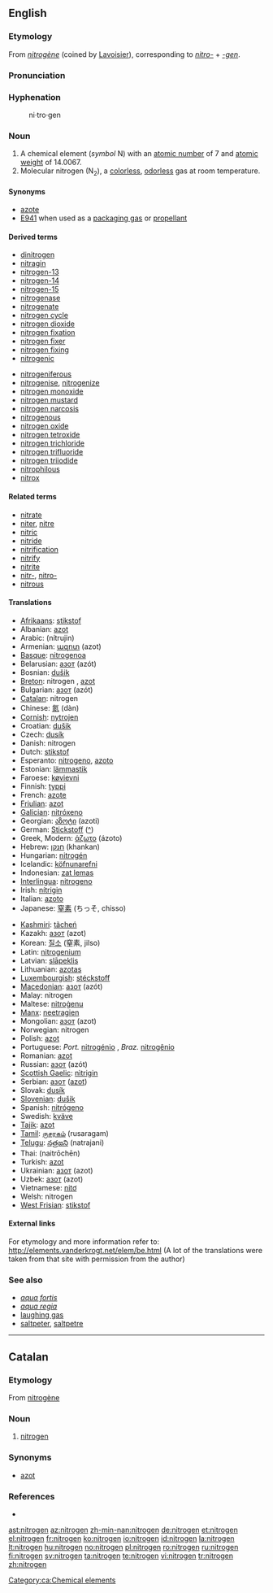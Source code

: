==English==
{{elements|N|carbon|C|oxygen|O}}

===Etymology===
From {{F.}} ''[[nitrogène]]'' (coined by [[w:Lavoisier|Lavoisier]]), corresponding to ''[[nitro-]]'' + ''[[-gen]]''.

===Pronunciation===
{{IPA|/ˈnaɪtɹədʒən/}}

===Hyphenation===
: ni&middot;tro&middot;gen

===Noun===
{{wikipedia}}
{{en-noun|-}}

# A chemical element (''symbol'' N) with an [[atomic number]] of 7 and [[atomic weight]] of 14.0067.
# Molecular nitrogen (N<sub>2</sub>), a [[colorless]], [[odorless]] gas at room temperature.

====Synonyms====
* [[azote]] {{obsolete}}
* [[E941]] when used as a [[packaging gas]] or [[propellant]]

====Derived terms====
{{top2}}
* [[dinitrogen]]
* [[nitragin]]
* [[nitrogen-13]]
* [[nitrogen-14]]
* [[nitrogen-15]]
* [[nitrogenase]]
* [[nitrogenate]]
* [[nitrogen cycle]]
* [[nitrogen dioxide]]
* [[nitrogen fixation]]
* [[nitrogen fixer]]
* [[nitrogen fixing]]
* [[nitrogenic]]
{{mid2}}
* [[nitrogeniferous]]
* [[nitrogenise]], [[nitrogenize]]
* [[nitrogen monoxide]]
* [[nitrogen mustard]]
* [[nitrogen narcosis]]
* [[nitrogenous]]
* [[nitrogen oxide]]
* [[nitrogen tetroxide]]
* [[nitrogen trichloride]]
* [[nitrogen trifluoride]]
* [[nitrogen triiodide]]
* [[nitrophilous]]
* [[nitrox]]
{{bottom}}

====Related terms====
* [[nitrate]]
* [[niter]], [[nitre]]
* [[nitric]]
* [[nitride]]
* [[nitrification]]
* [[nitrify]]
* [[nitrite]]
* [[nitr-]], [[nitro-]]
* [[nitrous]]

====Translations====
{{trans-top|chemical element}}
* [[Afrikaans]]: [[stikstof]]
* Albanian: [[azot]]
* Arabic: {{Arab|[[نيتروجين]]}} (nítrujin) {{m}}
* Armenian: [[ազոտ]] (azot)
* [[Basque]]: [[nitrogenoa]]
* Belarusian: [[азот]] (azót) {{m}}
* Bosnian: [[dušik]]
* [[Breton]]: nitrogen {{m}}, [[azot]]
* Bulgarian: [[азот]] (azót) {{m}}
* [[Catalan]]: nitrogen {{m}}
* Chinese: [[氮]] (dàn)
* [[Cornish]]: [[nytrojen]]
* Croatian: [[dušik]]
* Czech: [[dusík]] {{m}}
* Danish: nitrogen
* Dutch: [[stikstof]] {{f}}
* Esperanto: [[nitrogeno]], [[azoto]]
* Estonian: [[lämmastik]]
* Faroese: [[køvievni]]
* Finnish: [[typpi]]
* French: [[azote]] {{m}}
* [[Friulian]]: [[azot]]
* [[Galician]]: [[nitróxeno]]
* Georgian: [[აზოტი]] (azoti)
* German: [[Stickstoff]] {{m}} ([[:de:Stickstoff|^]])
* Greek, Modern: [[άζωτο]] (ázoto) {{n}}
* Hebrew: [[חנקן]] (khankan)
* Hungarian: [[nitrogén]]
* Icelandic: [[köfnunarefni]] {{m}}
* Indonesian: [[zat lemas]]
* [[Interlingua]]: [[nitrogeno]]
* Irish: [[nítrigin]]
* Italian: [[azoto]] {{m}}
* Japanese: [[窒素]] (ちっそ, chisso)
{{trans-mid}}
* [[Kashmiri]]: [[tãcheń]]
* Kazakh: [[азот]] (azot)
* Korean: [[질소]] (窒素, jilso)
* Latin: [[nitrogenium]]
* Latvian: [[slāpeklis]]
* Lithuanian: [[azotas]]
* [[Luxembourgish]]: [[stéckstoff]]
* [[Macedonian]]: [[азот]] (azót)
* Malay: nitrogen
* Maltese: [[nitroġenu]]
* [[Manx]]: [[neetragien]]
* Mongolian: [[азот]] (azot)
* Norwegian: nitrogen
* Polish: [[azot]] {{m}}
* Portuguese: ''Port.'' [[nitrogénio]] {{m}}, ''Braz.'' [[nitrogênio]] {{m}}
* Romanian: [[azot]] {{n}}
* Russian: [[азот]] (azót) {{m}}
* [[Scottish Gaelic]]: [[nìtrigin]]
* Serbian: [[азот]] ([[azot]]) {{m}}
* Slovak: [[dusík]] {{m}}
* [[Slovenian]]: [[dušik]]
* Spanish: [[nitrógeno]] {{m}}
* Swedish: [[kväve]]
* [[Tajik]]: [[azot]]
* [[Tamil]]: [[ருசரகம்]] (rusaragam)
* [[Telugu]]: [[నత్రజని]] (natrajani)
* Thai: {{Thai|[[ไนโตรเจน]]}} (naitrōchēn)
* Turkish: [[azot]]
* Ukrainian: [[азот]] (azot) {{m}}
* Uzbek: [[азот]] (azot)
* Vietnamese: [[nitơ]]
* Welsh: nitrogen
* [[West Frisian]]: [[stikstof]]
{{trans-bottom}}

====External links====
For etymology and more information refer to:
http://elements.vanderkrogt.net/elem/be.html
(A lot of the translations were taken from that site with permission from the author)

===See also===
* ''[[aqua fortis]]''
* ''[[aqua regia]]''
* [[laughing gas]]
* [[saltpeter]], [[saltpetre]]

----

==Catalan==

===Etymology===
From {{F.}} [[nitrogène]]

===Noun===
{{ca-noun-m-unc}}

# [[#English|nitrogen]]

===Synonyms===
* [[azot]] {{obsolete}}

===References===
* {{R:IEC4}}

[[Category:ca:Chemical elements]]

[[ast:nitrogen]]
[[az:nitrogen]]
[[zh-min-nan:nitrogen]]
[[de:nitrogen]]
[[et:nitrogen]]
[[el:nitrogen]]
[[fr:nitrogen]]
[[ko:nitrogen]]
[[io:nitrogen]]
[[id:nitrogen]]
[[la:nitrogen]]
[[lt:nitrogen]]
[[hu:nitrogen]]
[[no:nitrogen]]
[[pl:nitrogen]]
[[ro:nitrogen]]
[[ru:nitrogen]]
[[fi:nitrogen]]
[[sv:nitrogen]]
[[ta:nitrogen]]
[[te:nitrogen]]
[[vi:nitrogen]]
[[tr:nitrogen]]
[[zh:nitrogen]]